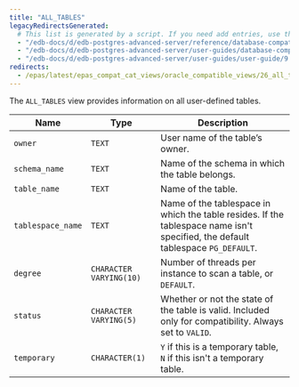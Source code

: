 ```yaml
---
title: "ALL_TABLES"
legacyRedirectsGenerated:
  # This list is generated by a script. If you need add entries, use the `legacyRedirects` key.
  - "/edb-docs/d/edb-postgres-advanced-server/reference/database-compatibility-for-oracle-developers-reference-guide/9.6/Database_Compatibility_for_Oracle_Developers_Reference_Guide.1.128.html"
  - "/edb-docs/d/edb-postgres-advanced-server/user-guides/database-compatibility-for-oracle-developers-guide/9.5/Database_Compatibility_for_Oracle_Developers_Guide.1.243.html"
  - "/edb-docs/d/edb-postgres-advanced-server/user-guides/user-guide/9.5/EDB_Postgres_Enterprise_Guide.1.189.html"
redirects:
  - /epas/latest/epas_compat_cat_views/oracle_compatible_views/26_all_tables/ #generated for docs/epas/reorg-role-use-case-mode
---
```


<div id="all_tables" class="registered_link"></div>

The `ALL_TABLES` view provides information on all user-defined tables.

| Name              | Type                    | Description                                                                                                                       |
| ----------------- | ----------------------- | --------------------------------------------------------------------------------------------------------------------------------- |
| `owner`           | `TEXT`                  | User name of the table’s owner.                                                                                                   |
| `schema_name`     | `TEXT`                  | Name of the schema in which the table belongs.                                                                                    |
| `table_name`      | `TEXT`                  | Name of the table.                                                                                                                |
| `tablespace_name` | `TEXT`                  | Name of the tablespace in which the table resides. If the tablespace name isn't specified, the default tablespace `PG_DEFAULT`. |
| `degree`          | `CHARACTER VARYING(10)` | Number of threads per instance to scan a table, or `DEFAULT`.                                                                     |
| `status`          | `CHARACTER VARYING(5)`  | Whether or not the state of the table is valid. Included only for compatibility. Always set to `VALID`.                |
| `temporary`       | `CHARACTER(1)`          | `Y` if this is a temporary table, `N` if this isn't a temporary table.                                                           |
